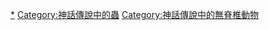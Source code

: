[[Category:节肢动物门|*]]
[[Category:神話傳說中的蟲|Category:神話傳說中的蟲]]
[[Category:神話傳說中的無脊椎動物|Category:神話傳說中的無脊椎動物]]